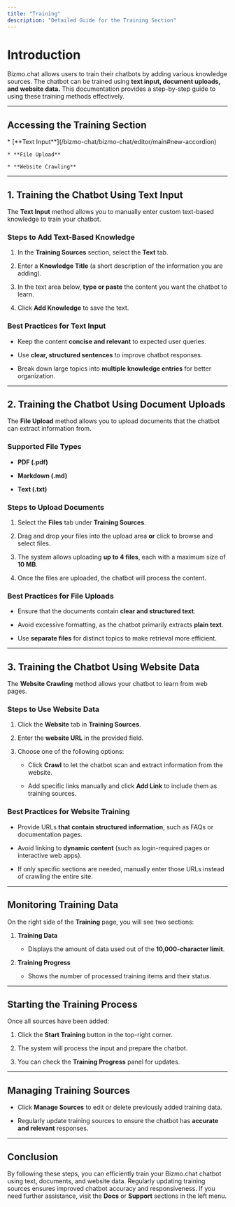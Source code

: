 ```yaml
---
title: "Training"
description: "Detailed Guide for the Training Section"
---
```


# **Introduction**

Bizmo.chat allows users to train their chatbots by adding various knowledge sources. The chatbot can be trained using **text input, document uploads, and website data.** This documentation provides a step-by-step guide to using these training methods effectively.

***

## **Accessing the Training Section**

<Steps>
  <Step title="Log in to your Bizmo.chat account.">

  </Step>

  <Step title="Navigate to Training  from the left-hand sidebar.">

  </Step>

  <Step title="You will now see the Training Sources section, where you can choose between three training methods:">
    * [**Text Input**](/bizmo-chat/bizmo-chat/editor/main#new-accordion)

    * **File Upload**

    * **Website Crawling**
  </Step>
</Steps>

***

<AccordionGroup>
  <Accordion title="New Accordion" defaultOpen="false">

  </Accordion>

  <Accordion title="New Accordion" defaultOpen="false">

  </Accordion>
</AccordionGroup>



## **1. Training the Chatbot Using Text Input**

The **Text Input** method allows you to manually enter custom text-based knowledge to train your chatbot.

### **Steps to Add Text-Based Knowledge**

1. In the **Training Sources** section, select the **Text** tab.

2. Enter a **Knowledge Title** (a short description of the information you are adding).

3. In the text area below, **type or paste** the content you want the chatbot to learn.

4. Click **Add Knowledge** to save the text.

### **Best Practices for Text Input**

* Keep the content **concise and relevant** to expected user queries.

* Use **clear, structured sentences** to improve chatbot responses.

* Break down large topics into **multiple knowledge entries** for better organization.

***

## **2. Training the Chatbot Using Document Uploads**

The **File Upload** method allows you to upload documents that the chatbot can extract information from.

### **Supported File Types**

* **PDF (.pdf)**

* **Markdown (.md)**

* **Text (.txt)**

### **Steps to Upload Documents**

1. Select the **Files** tab under **Training Sources**.

2. Drag and drop your files into the upload area **or** click to browse and select files.

3. The system allows uploading **up to 4 files**, each with a maximum size of **10 MB**.

4. Once the files are uploaded, the chatbot will process the content.

### **Best Practices for File Uploads**

* Ensure that the documents contain **clear and structured text**.

* Avoid excessive formatting, as the chatbot primarily extracts **plain text**.

* Use **separate files** for distinct topics to make retrieval more efficient.

***

## **3. Training the Chatbot Using Website Data**

The **Website Crawling** method allows your chatbot to learn from web pages.

### **Steps to Use Website Data**

1. Click the **Website** tab in **Training Sources**.

2. Enter the **website URL** in the provided field.

3. Choose one of the following options:

   * Click **Crawl** to let the chatbot scan and extract information from the website.

   * Add specific links manually and click **Add Link** to include them as training sources.

### **Best Practices for Website Training**

* Provide URLs **that contain structured information**, such as FAQs or documentation pages.

* Avoid linking to **dynamic content** (such as login-required pages or interactive web apps).

* If only specific sections are needed, manually enter those URLs instead of crawling the entire site.

***

## **Monitoring Training Data**

On the right side of the **Training** page, you will see two sections:

1. **Training Data**

   * Displays the amount of data used out of the **10,000-character limit**.

2. **Training Progress**

   * Shows the number of processed training items and their status.

***

## **Starting the Training Process**

Once all sources have been added:

1. Click the **Start Training** button in the top-right corner.

2. The system will process the input and prepare the chatbot.

3. You can check the **Training Progress** panel for updates.

***

## **Managing Training Sources**

* Click **Manage Sources** to edit or delete previously added training data.

* Regularly update training sources to ensure the chatbot has **accurate and relevant** responses.

***

## **Conclusion**

By following these steps, you can efficiently train your Bizmo.chat chatbot using text, documents, and website data. Regularly updating training sources ensures improved chatbot accuracy and responsiveness. If you need further assistance, visit the **Docs** or **Support** sections in the left menu.